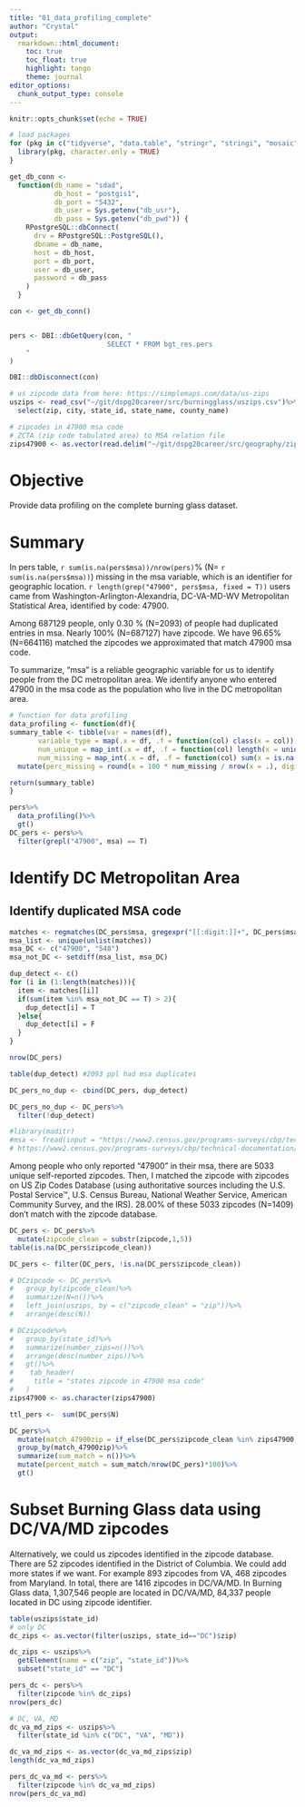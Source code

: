 ```yaml
---
title: "01_data_profiling_complete"
author: "Crystal"
output: 
  rmarkdown::html_document:
    toc: true
    toc_float: true
    highlight: tango
    theme: journal
editor_options: 
  chunk_output_type: console
---
```


```r
knitr::opts_chunk$set(echo = TRUE)
```

```r
# load packages 
for (pkg in c("tidyverse", "data.table", "stringr", "stringi", "mosaic", "dplyr", "readr","gt")) {
  library(pkg, character.only = TRUE)
}

get_db_conn <-
  function(db_name = "sdad",
           db_host = "postgis1",
           db_port = "5432",
           db_user = Sys.getenv("db_usr"),
           db_pass = Sys.getenv("db_pwd")) {
    RPostgreSQL::dbConnect(
      drv = RPostgreSQL::PostgreSQL(),
      dbname = db_name,
      host = db_host,
      port = db_port,
      user = db_user,
      password = db_pass
    )
  }

con <- get_db_conn()


pers <- DBI::dbGetQuery(con, "
                        SELECT * FROM bgt_res.pers
    "
)

DBI::dbDisconnect(con)

# us zipcode data from here: https://simplemaps.com/data/us-zips
uszips <- read_csv("~/git/dspg20career/src/burningglass/uszips.csv")%>%
  select(zip, city, state_id, state_name, county_name)

# zipcodes in 47900 msa code
# ZCTA (zip code tabulated area) to MSA relation file
zips47900 <- as.vector(read.delim("~/git/dspg20career/src/geography/zips47900.txt")$ZCTA5)
```

# Objective
Provide data profiling on the complete burning glass dataset. 

# Summary
In pers table, `r sum(is.na(pers$msa))/nrow(pers)`% (N= `r sum(is.na(pers$msa))`) missing in the msa variable, which is an identifier for geographic location. `r length(grep("47900", pers$msa, fixed = T))` users came from Washington-Arlington-Alexandria, DC-VA-MD-WV Metropolitan Statistical Area, identified by code: 47900.    

Among 687129 people, only 0.30 % (N=2093) of people had duplicated entries in msa. Nearly 100% (N=687127) have zipcode. We have 96.65% (N=664116) matched the zipcodes we approximated that match 47900 msa code.

To summarize, "msa" is a reliable geographic variable for us to identify people from the DC metropolitan area. We identify anyone who entered 47900 in the msa code as the population who live in the DC metropolitan area.

```r
# function for data profiling
data_profiling <- function(df){
summary_table <- tibble(var = names(df),
       variable_type = map(.x = df, .f = function(col) class(x = col)),                 
       num_unique = map_int(.x = df, .f = function(col) length(x = unique(x = col))),
       num_missing = map_int(.x = df, .f = function(col) sum(x = is.na(x = col)))) %>%
  mutate(perc_missing = round(x = 100 * num_missing / nrow(x = .), digits = 2L))

return(summary_table)
}
```

```r
pers%>%
  data_profiling()%>%
  gt()
DC_pers <- pers%>%
  filter(grepl("47900", msa) == T)
```

# Identify DC Metropolitan Area

## Identify duplicated MSA code
```r
matches <- regmatches(DC_pers$msa, gregexpr("[[:digit:]]+", DC_pers$msa))
msa_list <- unique(unlist(matches))
msa_DC <- c("47900", "548")
msa_not_DC <- setdiff(msa_list, msa_DC)

dup_detect <- c()
for (i in (1:length(matches))){
  item <- matches[[i]]
  if(sum(item %in% msa_not_DC == T) > 2){
    dup_detect[i] = T
  }else{
    dup_detect[i] = F
  }
}

nrow(DC_pers)

table(dup_detect) #2093 ppl had msa duplicates

DC_pers_no_dup <- cbind(DC_pers, dup_detect)

DC_pers_no_dup <- DC_pers%>%
  filter(!dup_detect)
```

```r
#library(maditr)
#msa <- fread(input = "https://www2.census.gov/programs-surveys/cbp/technical-documentation/reference/metro-area-geography-reference/msa_county_reference17.txt")
# https://www2.census.gov/programs-surveys/cbp/technical-documentation/reference/state-county-geography-reference/georef17.txt for States + Counties (FIPS)
```

Among people who only reported "47900" in their msa, there are 5033 unique self-reported zipcodes. Then, I matched the zipcode with zipcodes on US Zip Codes Database (using authoritative sources including the U.S. Postal Service™, U.S. Census Bureau, National Weather Service, American Community Survey, and the IRS). 28.00% of these 5033 zipcodes (N=1409) don't match with the zipcode database. 
```r
DC_pers <- DC_pers%>%
  mutate(zipcode_clean = substr(zipcode,1,5))
table(is.na(DC_pers$zipcode_clean))

DC_pers <- filter(DC_pers, !is.na(DC_pers$zipcode_clean))

# DCzipcode <- DC_pers%>%
#   group_by(zipcode_clean)%>%
#   summarize(N=n())%>%
#   left_join(uszips, by = c("zipcode_clean" = "zip"))%>%
#   arrange(desc(N))

# DCzipcode%>%
#   group_by(state_id)%>%
#   summarize(number_zips=n())%>%
#   arrange(desc(number_zips))%>%
#   gt()%>%
#    tab_header(
#     title = "states zipcode in 47900 msa code"
#   )
zips47900 <- as.character(zips47900)

ttl_pers <-  sum(DC_pers$N)

DC_pers%>%
  mutate(match_47900zip = if_else(DC_pers$zipcode_clean %in% zips47900, T, F))%>%
  group_by(match_47900zip)%>%
  summarize(sum_match = n())%>%
  mutate(percent_match = sum_match/nrow(DC_pers)*100)%>%
  gt()
```




# Subset Burning Glass data using DC/VA/MD zipcodes
Alternatively, we could us zipcodes identified in the zipcode database. There are 52 zipcodes identified in the District of Columbia. We could add more states if we want. For example 893 zipcodes from VA, 468 zipcodes from Maryland. In total, there are 1416 zipcodes in DC/VA/MD. In Burning Glass data, 1,307,546 people are located in DC/VA/MD, 84,337 people located in DC using zipcode identifier.
```r
table(uszips$state_id)
# only DC
dc_zips <- as.vector(filter(uszips, state_id=="DC")$zip)

dc_zips <- uszips%>%
  getElement(name = c("zip", "state_id"))%>%
  subset("state_id" == "DC")

pers_dc <- pers%>%
  filter(zipcode %in% dc_zips)
nrow(pers_dc)

# DC, VA, MD
dc_va_md_zips <- uszips%>%
  filter(state_id %in% c("DC", "VA", "MD"))

dc_va_md_zips <- as.vector(dc_va_md_zips$zip)
length(dc_va_md_zips)

pers_dc_va_md <- pers%>%
  filter(zipcode %in% dc_va_md_zips)
nrow(pers_dc_va_md)
```


